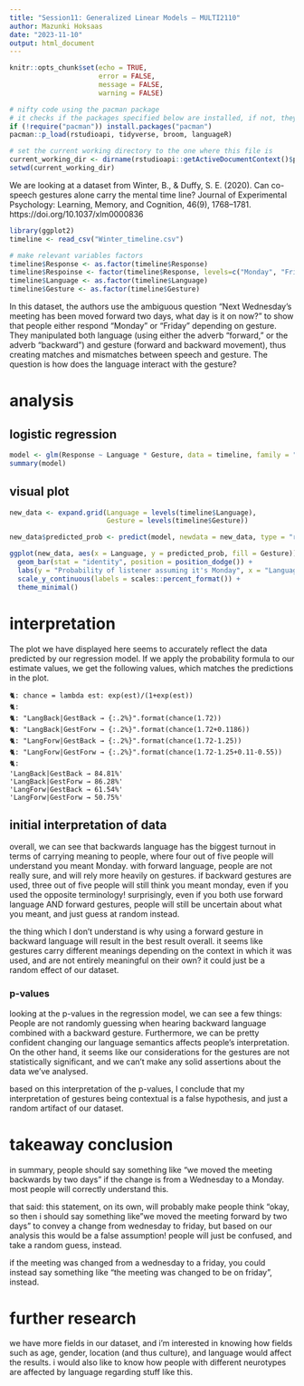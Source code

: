 ```yaml
---
title: "Session11: Generalized Linear Models — MULTI2110"
author: Mazunki Hoksaas
date: "2023-11-10"
output: html_document
---
```


```r

knitr::opts_chunk$set(echo = TRUE, 
                      error = FALSE, 
                      message = FALSE, 
                      warning = FALSE)

# nifty code using the pacman package
# it checks if the packages specified below are installed, if not, they will be installed, if yes, they will be loaded
if (!require("pacman")) install.packages("pacman")
pacman::p_load(rstudioapi, tidyverse, broom, languageR)

# set the current working directory to the one where this file is
current_working_dir <- dirname(rstudioapi::getActiveDocumentContext()$path)
setwd(current_working_dir)

```

We are looking at a dataset from Winter, B., & Duffy, S. E. (2020). Can co-speech gestures alone carry the mental time line? Journal of Experimental Psychology: Learning, Memory, and Cognition, 46(9), 1768–1781. https://doi.org/10.1037/xlm0000836

```r
library(ggplot2)
timeline <- read_csv("Winter_timeline.csv")

# make relevant variables factors
timeline$Response <- as.factor(timeline$Response)
timeline$Respoinse <- factor(timeline$Response, levels=c("Monday", "Friday"))
timeline$Language <- as.factor(timeline$Language)
timeline$Gesture <- as.factor(timeline$Gesture)
```

In this dataset, the authors use the ambiguous question “Next Wednesday’s meeting has been moved forward two days, what day is it on now?” to show that people either respond “Monday” or “Friday” depending on gesture. They manipulated both language (using either the adverb “forward,” or the adverb “backward”) and gesture (forward and backward movement), thus creating matches and mismatches between speech and gesture. The question is how does the language interact with the gesture? 

# analysis

## logistic regression
```r
model <- glm(Response ~ Language * Gesture, data = timeline, family = "binomial")
summary(model)
```

## visual plot
```r
new_data <- expand.grid(Language = levels(timeline$Language),
                        Gesture = levels(timeline$Gesture))

new_data$predicted_prob <- predict(model, newdata = new_data, type = "response")

ggplot(new_data, aes(x = Language, y = predicted_prob, fill = Gesture)) +
  geom_bar(stat = "identity", position = position_dodge()) +
  labs(y = "Probability of listener assuming it's Monday", x = "Language", fill = "Gesture") +
  scale_y_continuous(labels = scales::percent_format()) +
  theme_minimal()
```

# interpretation

The plot we have displayed here seems to accurately reflect the data predicted by our regression model. If we apply the probability formula to our estimate values, we get the following values, which matches the predictions in the plot.
```
🐈: chance = lambda est: exp(est)/(1+exp(est))
🐈: 
🐈: "LangBack|GestBack → {:.2%}".format(chance(1.72))
🐈: "LangBack|GestForw → {:.2%}".format(chance(1.72+0.1186))
🐈: "LangForw|GestBack → {:.2%}".format(chance(1.72-1.25))
🐈: "LangForw|GestForw → {:.2%}".format(chance(1.72-1.25+0.11-0.55))
🐈:
'LangBack|GestBack → 84.81%'
'LangBack|GestForw → 86.28%'
'LangForw|GestBack → 61.54%'
'LangForw|GestForw → 50.75%'
```

## initial interpretation of data
overall, we can see that backwards language has the biggest turnout in terms of carrying meaning to people, where four out of five people will understand you meant Monday. with forward language, people are not really sure, and will rely more heavily on gestures. if backward gestures are used, three out of five people will still think you meant monday, even if you used the opposite terminology! surprisingly, even if you both use forward language AND forward gestures, people will still be uncertain about what you meant, and just guess at random instead.

the thing which I don't understand is why using a forward gesture in backward language will result in the best result overall. it seems like gestures carry different meanings depending on the context in which it was used, and are not entirely meaningful on their own? it could just be a random effect of our dataset.

### p-values
looking at the p-values in the regression model, we can see a few things: People are not randomly guessing when hearing backward language combined with a backward gesture. Furthermore, we can be pretty confident changing our language semantics affects people's interpretation. On the other hand, it seems like our considerations for the gestures are not statistically significant, and we can't make any solid assertions about the data we've analysed.

based on this interpretation of the p-values, I conclude that my interpretation of gestures being contextual is a false hypothesis, and just a random artifact of our dataset.

# takeaway conclusion
in summary, people should say something like "we moved the meeting backwards by two days" if the change is from a Wednesday to a Monday. most people will correctly understand this.

that said: this statement, on its own, will probably make people think "okay, so then i should say something like "we moved the meeting forward by two days" to convey a change from wednesday to friday, but based on our analysis this would be a false assumption! people will just be confused, and take a random guess, instead.

if the meeting was changed from a wednesday to a friday, you could instead say something like "the meeting was changed to be on friday", instead.

# further research

we have more fields in our dataset, and i'm interested in knowing how fields such as age, gender, location (and thus culture), and language would affect the results. i would also like to know how people with different neurotypes are affected by language regarding stuff like this.

